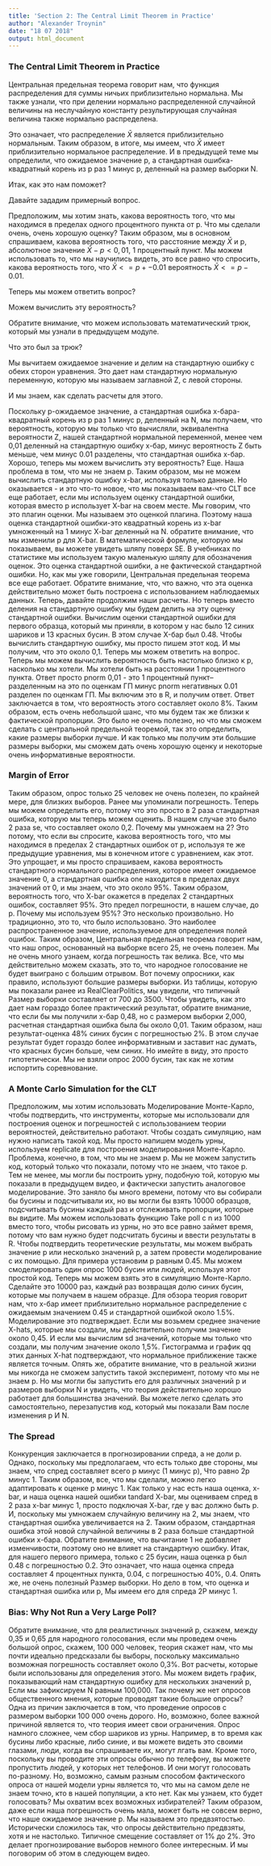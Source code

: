 ```yaml
---
title: 'Section 2: The Central Limit Theorem in Practice'
author: "Alexander Troynin"
date: "18 07 2018"
output: html_document
---
```


### The Central Limit Theorem in Practice

Центральная предельная теорема говорит нам, что функция распределения для суммы ничьих
приблизительно нормальна. Мы также узнали, что при делении нормально распределенной
случайной величины на неслучайную константу результирующая случайная величина также
нормально распределена.

Это означает, что распределение $\bar{X}$ является приблизительно нормальным.
Таким образом, в итоге, мы имеем, что $\bar{X}$ имеет приблизительно нормальное 
распределение. И в предыдущей теме мы определили, что ожидаемое значение p, а
стандартная ошибка-квадратный корень из p раз 1 минус p, деленный на размер выборки N.

Итак, как это нам поможет?

Давайте зададим примерный вопрос.

Предположим, мы хотим знать, какова вероятность того, что мы находимся в пределах
одного процентного пункта от p. Что мы сделали очень, очень хорошую оценку? Таким
образом, мы в основном спрашиваем, какова вероятность того, что расстояние между
$\bar{X}$ и p, абсолютное значение $\bar{X} - p < 0,01$, 1 процентный пункт. Мы
можем использовать то, что мы научились видеть, это все равно что спросить, какова вероятность того, что $\bar{X} <= p +- 0.01$ вероятность $\bar{X} <= p - 0.01.$

Теперь мы можем ответить вопрос?

Можем вычислить эту вероятность?

Обратите внимание, что можем использовать математический трюк, который мы узнали в
предыдущем модуле.

Что это был за трюк?

Мы вычитаем ожидаемое значение и делим на стандартную ошибку с обеих сторон уравнения.
Это дает нам стандартную нормальную переменную, которую мы называем заглавной Z, с левой 
стороны.

И мы знаем, как сделать расчеты для этого.

Поскольку p-ожидаемое значение, а стандартная ошибка x-бара-квадратный корень из p раз 1 минус p, деленный на N, мы получаем, что вероятность, которую мы только что вычисляли, эквивалентна вероятности Z, нашей стандартной нормальной переменной,
менее чем 0,01 деленный на стандартную ошибку х-бар, минус вероятность Z быть меньше, чем минус 0.01 разделены, что стандартная ошибка х-бар.
Хорошо, теперь мы можем вычислить эту вероятность?
Еще.
Наша проблема в том, что мы не знаем p.
Таким образом, мы не можем вычислить стандартную ошибку x-bar, используя только данные.
Но оказывается - и это что-то новое, что мы показываем вам-что CLT все еще работает, если мы используем оценку стандартной ошибки, которая вместо p использует X-bar на своем месте.
Мы говорим, что это плагин оценки.
Мы называем это оценкой плагина.
Поэтому наша оценка стандартной ошибки-это квадратный корень из x-bar умноженный на 1 минус X-bar деленный на N. обратите внимание, что мы изменили p для X-bar.
В математической формуле, которую мы показываем, вы можете увидеть шляпу поверх SE.
В учебниках по статистике мы используем такую маленькую шляпу для обозначения оценок.
Это оценка стандартной ошибки, а не фактической стандартной ошибки.
Но, как мы уже говорили, Центральная предельная теорема все еще работает.
Обратите внимание, что, что важно, что эта оценка действительно может быть построена с использованием наблюдаемых данных.
Теперь, давайте продолжим наши расчеты.
Но теперь вместо деления на стандартную ошибку мы будем делить на эту оценку стандартной ошибки.
Вычислим оценки стандартной ошибки для первого образца, который мы приняли, в котором у нас было 12 синих шариков и 13 красных бусин.
В этом случае X-бар был 0.48.
Чтобы вычислить стандартную ошибку, мы просто пишем этот код.
И мы получим, что это около 0,1.
Теперь мы можем ответить на вопрос.
Теперь мы можем вычислить вероятность быть настолько близко к p, насколько мы хотели.
Мы хотели быть на расстоянии 1 процентного пункта.
Ответ просто pnorm 0,01 - это 1 процентный пункт--
разделенным на это по оценкам ГП минус pnorm негативных 0.01 разделен по оценкам ГП.
Мы включим это в R, и получим ответ.
Ответ заключается в том, что вероятность этого составляет около 8%.
Таким образом, есть очень небольшой шанс, что мы будем так же близки к фактической пропорции.
Это было не очень полезно, но что мы сможем сделать с центральной предельной теоремой, так это определить, какие размеры выборки лучше.
И как только мы получим эти большие размеры выборки, мы сможем дать очень хорошую оценку и некоторые очень информативные вероятности.

### Margin of Error

Таким образом, опрос только 25 человек не очень полезен, по крайней мере, для близких выборов.
Ранее мы упоминали погрешность.
Теперь мы можем определить его, потому что это просто в 2 раза стандартная ошибка, которую мы теперь можем оценить.
В нашем случае это было 2 раза se, что составляет около 0,2.
Почему мы умножаем на 2?
Это потому, что если вы спросите, какова вероятность того, что мы находимся в пределах 2 стандартных ошибок от p, используя те же предыдущие уравнения, мы в конечном итоге с уравнением, как этот.
Это упрощает, и мы просто спрашиваем, какова вероятность стандартного нормального распределения, которое имеет ожидаемое значение 0, а стандартная ошибка one находится в пределах двух значений от 0, и мы знаем, что это около 95%.
Таким образом, вероятность того, что X-bar окажется в пределах 2 стандартных ошибок, составляет 95%.
Это предел погрешности, в нашем случае, до p.
Почему мы используем 95%?
Это несколько произвольно.
Но традиционно, это то, что было использовано.
Это наиболее распространенное значение, используемое для определения полей ошибок.
Таким образом, Центральная предельная теорема говорит нам, что наш опрос, основанный на выборке всего 25, не очень полезен.
Мы не очень много узнаем, когда погрешность так велика.
Все, что мы действительно можем сказать, это то, что народное голосование не будет выиграно с большим отрывом.
Вот почему опросники, как правило, используют большие размеры выборки.
Из таблицы, которую мы показали ранее из RealClearPolitics, мы увидели, что типичный Размер выборки составляет от 700 до 3500.
Чтобы увидеть, как это дает нам гораздо более практический результат, обратите внимание, что если бы мы получили x-бар 0,48, но с размером выборки 2,000, расчетная стандартная ошибка была бы около 0,01.
Таким образом, наш результат-оценка 48% синих бусин с погрешностью 2%.
В этом случае результат будет гораздо более информативным и заставит нас думать, что красных бусин больше, чем синих.
Но имейте в виду, это просто гипотетически.
Мы не взяли опрос 2000 бусин, так как не хотим испортить соревнование.

### A Monte Carlo Simulation for the CLT

Предположим, мы хотим использовать Моделирование Монте-Карло, чтобы подтвердить, что инструменты, которые мы использовали для построения оценок и погрешностей с использованием теории вероятностей, действительно работают.
Чтобы создать симуляцию, нам нужно написать такой код.
Мы просто напишем модель урны, используем replicate для построения моделирования Монте-Карло.
Проблема, конечно, в том, что мы не знаем p.
Мы не можем запустить код, который только что показали, потому что не знаем, что такое p.
Тем не менее, мы могли бы построить урну, подобную той, которую мы показали в предыдущем видео, и фактически запустить аналоговое моделирование.
Это заняло бы много времени, потому что вы собирали бы бусины и подсчитывали их, но вы могли бы взять 10000 образцов, подсчитывать бусины каждый раз и отслеживать пропорции, которые вы видите.
Мы можем использовать функцию Take poll с n из 1000 вместо того, чтобы рисовать из урны, но это все равно займет время, потому что вам нужно будет подсчитать бусины и ввести результаты в R.
Чтобы подтвердить теоретические результаты, мы можем выбрать значение p или несколько значений p, а затем провести моделирование с их помощью.
Для примера установим p равным 0.45.
Мы можем смоделировать один опрос 1000 бусин или людей, используя этот простой код.
Теперь мы можем взять это в симуляцию Монте-Карло.
Сделайте это 10000 раз, каждый раз возвращая долю синих бусин, которые мы получаем в нашем образце.
Для обзора теория говорит нам, что x-бар имеет приблизительно нормальное распределение с ожидаемым значением 0.45 и стандартной ошибкой около 1.5%.
Моделирование это подтверждает.
Если мы возьмем среднее значение X-hats, которые мы создали, мы действительно получим значение около 0,45.
И если мы вычислим sd значений, которые мы только что создали, мы получим значение около 1,5%.
Гистограмма и график qq этих данных X-hat подтверждают, что нормальное приближение также является точным.
Опять же, обратите внимание, что в реальной жизни мы никогда не сможем запустить такой эксперимент, потому что мы не знаем p.
Но мы могли бы запустить его для различных значений p и размеров выборки N и увидеть, что теория действительно хорошо работает для большинства значений.
Вы можете легко сделать это самостоятельно, перезапустив код, который мы показали Вам после изменения p И N.

### The Spread

Конкуренция заключается в прогнозировании спреда, а не доли р.
Однако, поскольку мы предполагаем, что есть только две стороны, мы знаем, что спред составляет всего p минус (1 минус p), Что равно 2p минус 1.
Таким образом, все, что мы сделали, можно легко адаптировать к оценке p минус 1.
Как только у нас есть наша оценка, x-bar, и наша оценка нашей ошибки tandard X-bar, мы оцениваем спред в 2 раза x-bar минус 1, просто подключая X-bar, где у вас должно быть p.
И, поскольку мы умножаем случайную величину на 2, мы знаем, что стандартная ошибка увеличивается на 2.
Таким образом, стандартная ошибка этой новой случайной величины в 2 раза больше стандартной ошибки x-бара.
Обратите внимание, что вычитание 1 не добавляет изменчивости, поэтому оно не влияет на стандартную ошибку.
Итак, для нашего первого примера, только с 25 бусин, наша оценка p
был 0.48 с погрешностью 0.2.
Это означает, что наша оценка спреда составляет 4 процентных пункта, 0.04, с погрешностью 40%, 0.4.
Опять же, не очень полезный Размер выборки.
Но дело в том, что оценка и стандартная ошибка 
или p, Мы имеем его для спреда 2P минус 1.

### Bias: Why Not Run a Very Large Poll?

Обратите внимание, что для реалистичных значений p, скажем, между 0,35 и 0,65 для народного голосования, если мы проведем очень большой опрос, скажем, 100 000 человек, теория скажет нам, что мы почти идеально предсказали бы выборы, поскольку максимально возможная погрешность составляет около 0,3%.
Вот расчеты, которые были использованы для определения этого.
Мы можем видеть график, показывающий нам стандартную ошибку для нескольких значений p, Если мы зафиксируем N равным 100,000.
Так почему же нет опросов общественного мнения, которые проводят такие большие опросы?
Одна из причин заключается в том, что проведение опросов с размером выборки 100 000 очень дорого.
Но, возможно, более важной причиной является то, что теория имеет свои ограничения.
Опрос намного сложнее, чем сбор шариков из урны.
Например, в то время как бусины либо красные, либо синие, и вы можете видеть это своими глазами, люди, когда вы спрашиваете их, могут лгать вам.
Кроме того, поскольку вы проводите эти опросы обычно по телефону, вы можете пропустить людей, у которых нет телефонов.
И они могут голосовать по-разному.
Но, возможно, самым разным способом фактического опроса от нашей модели урны является то, что мы на самом деле не знаем точно, кто в нашей популяции, а кто нет.
Как мы узнаем, кто будет голосовать?
Мы охватим всех возможных избирателей?
Таким образом, даже если наша погрешность очень мала, может быть не совсем верно, что наше ожидаемое значение p.
Мы называем это предвзятостью.
Исторически сложилось так, что опросы действительно предвзяты, хотя и не настолько.
Типичное смещение составляет от 1% до 2%.
Это делает прогнозирование выборов немного более интересным.
И мы поговорим об этом в следующем видео.